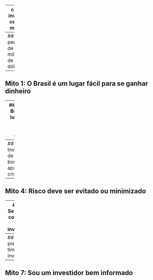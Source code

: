 

---
class: inverse, center, middle

# 5 - A pergunta de um milhão de dólares 



---
## A pergunta de um milhão de dólares



---
## Mito 1: O Brasil é um lugar fácil para se ganhar dinheiro


---
## Mito 2: O Brasil é um lugar difícil para se ganhar dinheiro


---
## Mito 3: Investimentos de risco são bons até que apareça uma crise


---
## Mito 4: Risco deve ser evitado ou minimizado


---
## Mito 5: Seu perfil não combina com certos investimentos


---
## Mito 6: É preciso ter timing para investir bem


---
## Mito 7: Sou um investidor bem informado


